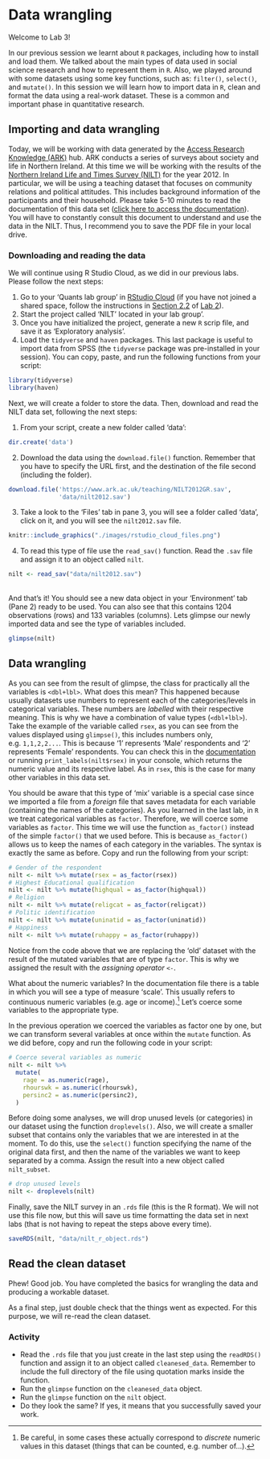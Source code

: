 # Data wrangling

Welcome to Lab 3!

In our previous session we learnt about `R` packages, including how to install and load them. We talked about the main types of data used in social science research and how to represent them in `R`. Also, we played around with some datasets using some key functions, such as: `filter()`, `select()`, and `mutate()`. In this session we will learn how to import data in `R`, clean and format the data using a real-work dataset. These is a common and important phase in quantitative research.

## Importing and data wrangling

Today, we will be working with data generated by the [Access Research Knowledge (ARK)](https://www.ark.ac.uk/ARK/) hub. ARK conducts a series of surveys about society and life in Northern Ireland. At this time we will be working with the results of the [Northern Ireland Life and Times Survey (NILT)](https://www.ark.ac.uk/nilt/) for the year 2012. In particular, we will be using a teaching dataset that focuses on community relations and political attitudes. This includes background information of the participants and their household. Please take 5-10 minutes to read the documentation of this data set ([click here to access the documentation](https://www.ark.ac.uk/teaching/NILT2012TeachingResources.pdf)). You will have to constantly consult this document to understand and use the data in the NILT. Thus, I recommend you to save the PDF file in your local drive.

### Downloading and reading the data

We will continue using R Studio Cloud, as we did in our previous labs. Please follow the next steps:

1. Go to your 'Quants lab group' in [RStudio Cloud](https://rstudio.cloud/) (if you have not joined a shared space, follow the instructions in [Section 2.2](#learn-packages) of [Lab 2](#lab2)).
2. Start the project called 'NILT' located in your lab group'.
3. Once you have initialized the project, generate a new `R` scrip file, and save it as 'Exploratory analysis'.
3. Load the `tidyverse` and `haven` packages. This last package is useful to import data from SPSS (the `tidyverse` package was pre-installed in your session). You can copy, paste, and run the following functions from your script:
```r
library(tidyverse)
library(haven)
```

Next, we will create a folder to store the data. Then, download and read the NILT data set, following the next steps:

1. From your script, create a new folder called 'data':
```r
dir.create('data')
```
2. Download the data using the `download.file()` function. Remember that you have to specify the URL first, and the destination of the file second (including the folder).
```r
download.file('https://www.ark.ac.uk/teaching/NILT2012GR.sav', 
              'data/nilt2012.sav')
```
3. Take a look to the 'Files' tab in pane 3, you will see a folder called 'data', click on it, and you will see the `nilt2012.sav` file.
```r
knitr::include_graphics("./images/rstudio_cloud_files.png")
```
4. To read this type of file use the `read_sav()` function. Read the `.sav` file and assign it to an object called `nilt`.
```r
nilt <- read_sav("data/nilt2012.sav")
```

<br>
And that's it! You should see a new data object in your 'Environment' tab (Pane 2) ready to be used. You can also see that this contains 1204 observations (rows) and 133 variables (columns). Lets glimpse our newly imported data and see the type of variables included.
```r
glimpse(nilt)
```


## Data wrangling

As you can see from the result of glimpse, the class for practically all the variables is `<dbl+lbl>`. What does this mean? This happened because usually datasets use numbers to represent each of the categories/levels in categorical variables. These numbers are _labelled_ with their respective meaning. This is why we have a combination of value types (`<dbl+lbl>`). Take the example of the variable called `rsex`, as you can see from the values displayed using `glimpse()`, this includes numbers only, e.g. `1,1,2,2...`. This is because '1' represents 'Male' respondents and '2' represents 'Female' respondents. You can check this in the [documentation](https://www.ark.ac.uk/teaching/NILT2012TeachingResources.pdf) or running `print_labels(nilt$rsex)` in your console, which returns the numeric value and its respective label. As in `rsex`, this is the case for many other variables in this data set.

You should be aware that this type of 'mix' variable is a special case since we imported a file from a _foreign_ file that saves metadata for each variable (containing the names of the categories). As you learned in the last lab, in `R` we treat categorical variables as `factor`. Therefore, we will coerce some variables as `factor`. This time we will use the function `as_factor()` instead of the simple `factor()` that we used before. This is because `as_factor()` allows us to keep the names of each category in the variables. The syntax is exactly the same as before. Copy and run the following from your script:

```r
# Gender of the respondent
nilt <- nilt %>% mutate(rsex = as_factor(rsex))
# Highest Educational qualification
nilt <- nilt %>% mutate(highqual = as_factor(highqual))
# Religion
nilt <- nilt %>% mutate(religcat = as_factor(religcat))
# Politic identification
nilt <- nilt %>% mutate(uninatid = as_factor(uninatid))
# Happiness
nilt <- nilt %>% mutate(ruhappy = as_factor(ruhappy))
```

Notice from the code above that we are replacing the 'old' dataset with the result of the mutated variables that are of type `factor`. This is why we assigned the result with the _assigning operator_ `<-`. 

What about the numeric variables? In the documentation file there is a table in which you will see a type of measure 'scale'. This usually refers to continuous numeric variables (e.g. age or income).^[Be careful, in some cases these actually correspond to _discrete_ numeric values in this dataset (things that can be counted, e.g. number of...).] Let's coerce some variables to the appropriate type.

In the previous operation we coerced the variables as factor one by one, but we can transform several variables at once within the `mutate` function. As we did before, copy and run the following code in your script:
```r
# Coerce several variables as numeric
nilt <- nilt %>% 
  mutate(
    rage = as.numeric(rage),
    rhourswk = as.numeric(rhourswk),
    persinc2 = as.numeric(persinc2),
  )
```

Before doing some analyses, we will drop unused levels (or categories) in our dataset using the function `droplevels()`. Also, we will create a smaller subset that contains only the variables that we are interested in at the moment. To do this, use the `select()` function specifying the name of the original data first, and then the name of the variables we want to keep separated by a comma. Assign the result into a new object called `nilt_subset`.

```r
# drop unused levels
nilt <- droplevels(nilt)
```

Finally, save the NILT survey in an `.rds` file (this is the R format). We will not use this file now, but this will save us time formatting the data set in next labs (that is not having to repeat the steps above every time).
```r
saveRDS(nilt, "data/nilt_r_object.rds")
```

## Read the clean dataset

Phew! Good job. You have completed the basics for wrangling the data and producing a workable dataset.

As a final step, just double check that the things went as expected. For this purpose, we will re-read the clean dataset.

### Activity

* Read the `.rds` file that you just create in the last step using the `readRDS()` function and assign it to an object called `cleanesed_data`. Remember to include the full directory of the file using quotation marks inside the function.
* Run the `glimpse` function on the `cleanesed_data` object.
* Run the `glimpse` function on the `nilt` object.
* Do they look the same? If yes, it means that you successfully saved your work.


